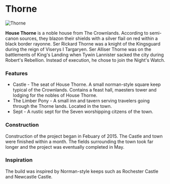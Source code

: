 

# Thorne

<Image
  src="https://cdn.sanity.io/images/1as7cn02/production/8c52c5c7be3ec708451a72079bc6a5d730da44b0-1920x1017.png?w=976&h=350&fit=crop&crop=center&auto=format"
  alt="Thorne"
  width={976}
  height={350}
/>

<ProjectDetails
  floatRight
  region="Crownlands"
  house="House Thorne"
  type="Keep"
  status="Completed"
  warp="undefined"
  projectLead="jakeyquack"
  dateStarted="March 18, 2015"
  dateCompleted="March 18, 2015"
/>

**House Thorne** is a noble house from The Crownlands. According to semi-canon sources, they blazon their shields with a silver flail on red within a black border rayonne. Ser Rickard Thorne was a knight of the Kingsguard during the reign of Viserys I Targaryen. Ser Alliser Thorne was on the battlements of King's Landing when Tywin Lannister sacked the city during Robert's Rebellion. Instead of execution, he chose to join the Night's Watch.

### **Features**

- Castle - The seat of House Thorne. A small norman-style square keep typical of the Crownlands. Contains a feast hall, maesters tower and lodging for the nobles of House Thorne.
- The Limber Pony - A small inn and tavern serving travelers going through the Thorne lands. Located in the town.
- Sept - A rustic sept for the Seven worshipping citzens of the town.

### **Construction**

Construction of the project began in Febuary of 2015. The Castle and town were finished within a month. The fields surrounding the town took far longer and the project was eventually completed in May.

### **Inspiration**

The build was inspired by Norman-style keeps such as Rochester Castle and Newcastle Castle.
